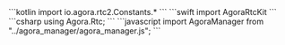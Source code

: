 <PlatformWrapper platform="android">
    ```kotlin
    import io.agora.rtc2.Constants.*
    ```
</PlatformWrapper>
<PlatformWrapper platform={["ios","macos"]}>
    ```swift
    import AgoraRtcKit
    ```
</PlatformWrapper>
<PlatformWrapper platform= "unity">
    ```csharp
    using Agora.Rtc;
    ```
</PlatformWrapper>
<PlatformWrapper platform="web">
```javascript
import AgoraManager from "../agora_manager/agora_manager.js";
```
</PlatformWrapper>
